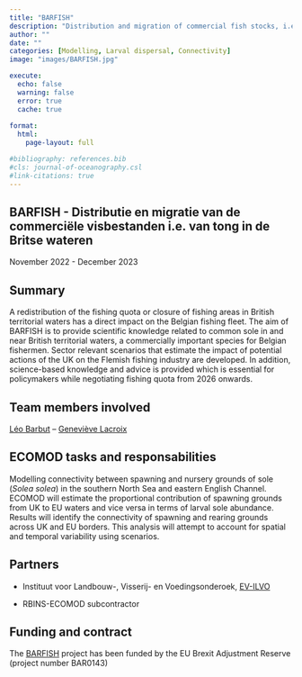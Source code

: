 ```yaml
---
title: "BARFISH"
description: "Distribution and migration of commercial fish stocks, i.e. sole in British waters"
author: ""
date: ""
categories: [Modelling, Larval dispersal, Connectivity]
image: "images/BARFISH.jpg"

execute:
  echo: false
  warning: false
  error: true
  cache: true
  
format: 
  html:
    page-layout: full

#bibliography: references.bib
#cls: journal-of-oceanography.csl
#link-citations: true
---
```


## BARFISH - Distributie en migratie van de commerciële visbestanden i.e. van tong in de Britse wateren

November 2022 - December 2023

## Summary

A redistribution of the fishing quota or closure of fishing areas in British territorial waters has a direct impact on the Belgian fishing fleet. The aim of BARFISH is to provide scientific knowledge related to common sole in and near British territorial waters, a commercially important species for Belgian fishermen. Sector relevant scenarios that estimate the impact of potential actions of the UK on the Flemish fishing industry are developed. In addition, science-based knowledge and advice is provided which is essential for policymakers while negotiating fishing quota from 2026 onwards.

## Team members involved

[Léo Barbut](/posts/members/LB) -- [Geneviève Lacroix](/posts/members/GL)

## ECOMOD tasks and responsabilities

Modelling connectivity between spawning and nursery grounds of sole (*Solea solea*) in the southern North Sea and eastern English Channel.
ECOMOD will estimate the proportional contribution of spawning grounds from UK to EU waters and vice versa in terms of larval sole abundance. Results will identify the connectivity of spawning and rearing grounds across UK and EU borders. This analysis will attempt to account for spatial and temporal variability using scenarios.

## Partners

* Instituut voor Landbouw-, Visserij- en Voedingsonderoek, [EV-ILVO](https://ilvo.vlaanderen.be/en/)

* RBINS-ECOMOD subcontractor

## Funding and contract
The [BARFISH](https://pureportal.ilvo.be/en/projects/distributie-en-migratie-van-de-commerci%C3%ABle-visbestanden-ie-van-to) project has been funded by the EU Brexit Adjustment Reserve (project number BAR0143)

